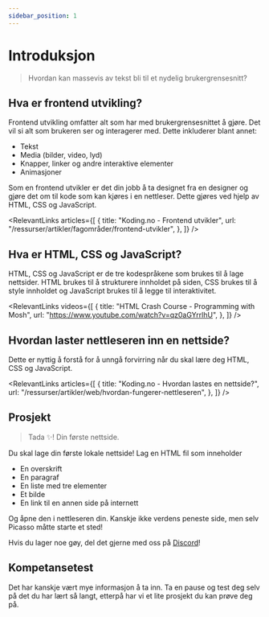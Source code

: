```yaml
---
sidebar_position: 1
---
```



# Introduksjon

> Hvordan kan massevis av tekst bli til et nydelig brukergrensesnitt?

## Hva er frontend utvikling?

Frontend utvikling omfatter alt som har med brukergrensesnittet å gjøre. Det vil si alt som brukeren ser og interagerer med. Dette inkluderer blant annet:

- Tekst
- Media (bilder, video, lyd)
- Knapper, linker og andre interaktive elementer
- Animasjoner

Som en frontend utvikler er det din jobb å ta designet fra en designer og gjøre det om til kode som kan kjøres i en nettleser. Dette gjøres ved hjelp av HTML, CSS og JavaScript.

<RelevantLinks
  articles={[
    {
      title: "Koding.no - Frontend utvikler",
      url: "/ressurser/artikler/fagområder/frontend-utvikler",
    },
  ]}
/>

## Hva er HTML, CSS og JavaScript?

HTML, CSS og JavaScript er de tre kodespråkene som brukes til å lage nettsider. HTML brukes til å strukturere innholdet på siden, CSS brukes til å style innholdet og JavaScript brukes til å legge til interaktivitet.

<RelevantLinks
  videos={[
    {
      title: "HTML Crash Course - Programming with Mosh",
      url: "https://www.youtube.com/watch?v=qz0aGYrrlhU",
    },
  ]}
/>

## Hvordan laster nettleseren inn en nettside?

Dette er nyttig å forstå for å unngå forvirring når du skal lære deg HTML, CSS og JavaScript.

<RelevantLinks
  articles={[
    {
      title: "Koding.no - Hvordan lastes en nettside?",
      url: "/ressurser/artikler/web/hvordan-fungerer-nettleseren",
    },
  ]}
/>

## Prosjekt

> Tada ✨! Din første nettside.

Du skal lage din første lokale nettside! Lag en HTML fil som inneholder

- En overskrift
- En paragraf
- En liste med tre elementer
- Et bilde
- En link til en annen side på internett

Og åpne den i nettleseren din. Kanskje ikke verdens peneste side,
men selv Picasso måtte starte et sted!

Hvis du lager noe gøy, del det gjerne med oss på [Discord](https://discord.gg/gxtAr4SzWs)!

## Kompetansetest

Det har kanskje vært mye informasjon å ta inn. Ta en pause og test deg selv på det du har lært så langt, etterpå har vi et lite prosjekt du kan prøve deg på.

<Test />
